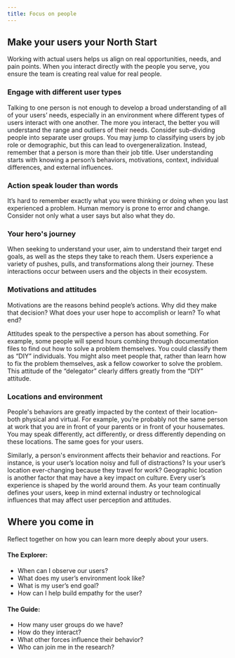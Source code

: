 ```yaml
---
title: Focus on people
---
```


## Make your users your North Start

Working with actual users helps us align on real opportunities, needs, and pain
points. When you interact directly with the people you serve, you ensure the
team is creating real value for real people. 


### Engage with different user types

Talking to one person is not enough to develop a broad understanding of all of your users’ needs, especially in an environment where different types of users interact with one another. The more you interact, the better you will understand the range and outliers of their needs. Consider sub-dividing people into separate user groups. You may jump to classifying users by job role or demographic, but this can lead to overgeneralization. Instead, remember that a person is more than their job title. User understanding starts with knowing a person’s behaviors, motivations, context, individual differences, and external influences.

### Action speak louder than words

It’s hard to remember exactly what you were thinking or doing when you last experienced a problem. Human memory is prone to error and change. Consider not only what a user says but also what they do.

### Your hero's journey

When seeking to understand your user, aim to understand their target end goals, as well as the steps they take to reach them. Users experience a variety of pushes, pulls, and transformations along their journey. These interactions occur between users and the objects in their ecosystem. 

### Motivations and attitudes

Motivations are the reasons behind people’s actions. Why did they make that decision? What does your user hope to accomplish or learn? To what end?

Attitudes speak to the perspective a person has about something. For example, some people will spend hours combing through documentation files to find out how to solve a problem themselves. You could classify them as “DIY” individuals. You might also meet people that, rather than learn how to fix the problem themselves, ask a fellow coworker to solve the problem. This attitude of the “delegator” clearly differs greatly from the “DIY” attitude.

### Locations and environment

People's behaviors are greatly impacted by the context of their location–both physical and virtual. For example, you’re probably not the same person at work that you are in front of your parents or in front of your housemates. You may speak differently, act differently, or dress differently depending on these locations. The same goes for your users.

Similarly, a person's environment affects their behavior and reactions. For instance, is your user’s location noisy and full of distractions? Is your user’s location ever-changing because they travel for work? Geographic location is another factor that may have a key impact on culture. Every user’s experience is shaped by the world around them. As your team continually defines your users, keep in mind external industry or technological influences that may affect user perception and attitudes.

## Where you come in

Reflect together on how you can learn more deeply about your users.

#### The Explorer:

- When can I observe our users?
- What does my user’s environment look like?
- What is my user’s end goal?
- How can I help build empathy for the user?

#### The Guide:

- How many user groups do we have?
- How do they interact?
- What other forces influence their behavior?
- Who can join me in the research?
